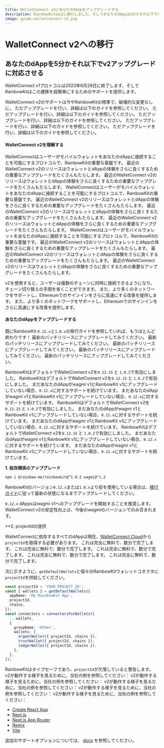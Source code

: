 ```yaml
---
title: WalletConnect v2にあなたのdAppをアップグレードする
description: RainbowKitはv2に移行しました、そしてあなたのdAppは5分かそれ以下で準備することができます
image: guide-walletconnect-v2.png
---
```


# WalletConnect v2への移行

## あなたのdAppを5分かそれ以下でv2アップグレードに対応させる

WalletConnect v1プロトコルは2023年6月28日に終了します、そしてRainbowKitはこの遷移を超簡単にするためのサポートを提供します。

WalletConnect v2のサポートは今やRainbowKitの標準で、破壊的な変更なしに。 ただアップグレードを行い、詳細は以下のガイドを参照してください。 ただアップグレードを行い、詳細は以下のガイドを参照してください。 ただアップグレードを行い、詳細は以下のガイドを参照してください。 ただアップグレードを行い、詳細は以下のガイドを参照してください。 ただアップグレードを行い、詳細は以下のガイドを参照してください。

#### WalletConnect v2を理解する

WalletConnectはユーザーがモバイルウォレットをあなたのdAppに接続することを可能にするプロトコルで、RainbowKitの重要な基盤です。 最近のWalletConnect v2のリリースはウォレットとdAppの体験をさらに良くするための重要なアップグレードをたくさんもたらします。 最近のWalletConnect v2のリリースはウォレットとdAppの体験をさらに良くするための重要なアップグレードをたくさんもたらします。 WalletConnectはユーザーがモバイルウォレットをあなたのdAppに接続することを可能にするプロトコルで、RainbowKitの重要な基盤です。 最近のWalletConnect v2のリリースはウォレットとdAppの体験をさらに良くするための重要なアップグレードをたくさんもたらします。 最近のWalletConnect v2のリリースはウォレットとdAppの体験をさらに良くするための重要なアップグレードをたくさんもたらします。 最近のWalletConnect v2のリリースはウォレットとdAppの体験をさらに良くするための重要なアップグレードをたくさんもたらします。 WalletConnectはユーザーがモバイルウォレットをあなたのdAppに接続することを可能にするプロトコルで、RainbowKitの重要な基盤です。 最近のWalletConnect v2のリリースはウォレットとdAppの体験をさらに良くするための重要なアップグレードをたくさんもたらします。 最近のWalletConnect v2のリリースはウォレットとdAppの体験をさらに良くするための重要なアップグレードをたくさんもたらします。 最近のWalletConnect v2のリリースはウォレットとdAppの体験をさらに良くするための重要なアップグレードをたくさんもたらします。

v2を使用すると、ユーザーは複数のチェーンに同時に接続できるようになり、チェーン切り替えの手間を省くことができます。 また、より多くのネットワークをサポートし、Ethereumでのサインインをさらに高速にする改善を提供します。 また、より多くのネットワークをサポートし、Ethereumでのサインインをさらに高速にする改善を提供します。

#### あなたのdAppをアップグレードする

既にRainbowKit `0.12.x`と`1.0.x`の移行ガイドを参照していれば、もうほとんど終わりです！ 最新のパッチリリースにアップグレードしてみてください。 最新のパッチリリースにアップグレードしてみてください。 最新のパッチリリースにアップグレードしてみてください。 最新のパッチリリースにアップグレードしてみてください。 最新のパッチリリースにアップグレードしてみてください。

RainbowKitはデフォルトでWalletConnect v2を`0.12.15` と `1.0.2`で有効にしました。 RainbowKitはデフォルトでWalletConnect v2を`0.12.15` と `1.0.2`で有効にしました。 まだあなたのdAppがwagmi v1とRainbowKit v1にアップグレードしていない場合、`0.12.x`に対するサポートを続けています。 まだあなたのdAppがwagmi v1とRainbowKit v1にアップグレードしていない場合、`0.12.x`に対するサポートを続けています。 RainbowKitはデフォルトでWalletConnect v2を`0.12.15` と `1.0.2`で有効にしました。 まだあなたのdAppがwagmi v1とRainbowKit v1にアップグレードしていない場合、`0.12.x`に対するサポートを続けています。 まだあなたのdAppがwagmi v1とRainbowKit v1にアップグレードしていない場合、`0.12.x`に対するサポートを続けています。 RainbowKitはデフォルトでWalletConnect v2を`0.12.15` と `1.0.2`で有効にしました。 まだあなたのdAppがwagmi v1とRainbowKit v1にアップグレードしていない場合、`0.12.x`に対するサポートを続けています。 まだあなたのdAppがwagmi v1とRainbowKit v1にアップグレードしていない場合、`0.12.x`に対するサポートを続けています。

**1. 依存関係のアップグレード**

```bash
npm i @rainbow-me/rainbowkit@^1.0.2 wagmi@^1.2
```

RainbowKitのバージョン`0.12.x`または`1.0.x`より前を使用している場合は、[移行ガイド](/docs/migration-guide)に従って最新の状態になるまでアップグレードしてください。

`0.12.x` dAppsはwagmi v1へのアップグレードを開始することを推奨します。WalletConnect v2の安定性向上は、今後のwagmiのバージョンでのみ含まれます。

\*\*2. projectIdの提供

WalletConnectに依存するすべてのdAppは現在、[WalletConnect Cloud](https://cloud.walletconnect.com/)から`projectId`を取得する必要があります。 これは完全に無料で、数分で完了します。 これは完全に無料で、数分で完了します。 これは完全に無料で、数分で完了します。 これは完全に無料で、数分で完了します。 これは完全に無料で、数分で完了します。

次に示すように、`getDefaultWallets`と個々のRainbowKitウォレットコネクタに`projectId`を供給してください。

```ts
const projectId = 'YOUR_PROJECT_ID';
const { wallets } = getDefaultWallets({
  appName: 'My RainbowKit App',
  projectId,
  chains,
});
const connectors = connectorsForWallets([
  ...wallets,
  {
    groupName: 'Other',
    wallets: [
      argentWallet({ projectId, chains }),
      trustWallet({ projectId, chains }),
      ledgerWallet({ projectId, chains }),
    ],
  },
]);
```

RainbowKitはタイプセーフであり、`projectId`が欠落していると警告します。 v2が動作する様子を見るために、当社の例を参照してください： v2が動作する様子を見るために、当社の例を参照してください： v2が動作する様子を見るために、当社の例を参照してください： v2が動作する様子を見るために、当社の例を参照してください： v2が動作する様子を見るために、当社の例を参照してください：

- [Create React App](https://codesandbox.io/p/sandbox/github/rainbow-me/rainbowkit/tree/main/examples/with-create-react-app)
- [Next.js](https://codesandbox.io/p/sandbox/github/rainbow-me/rainbowkit/tree/main/examples/with-next)
- [Next.js App Router](https://codesandbox.io/p/sandbox/github/rainbow-me/rainbowkit/tree/main/examples/with-next-app)
- [Remix](https://codesandbox.io/p/sandbox/github/rainbow-me/rainbowkit/tree/main/examples/with-remix)
- [Vite](https://codesandbox.io/p/sandbox/github/rainbow-me/rainbowkit/tree/main/examples/with-vite)

追加のサポートオプションについては、 [docs](https://www.rainbowkit.com/docs/custom-wallet-list#walletconnect) を参照してください。
